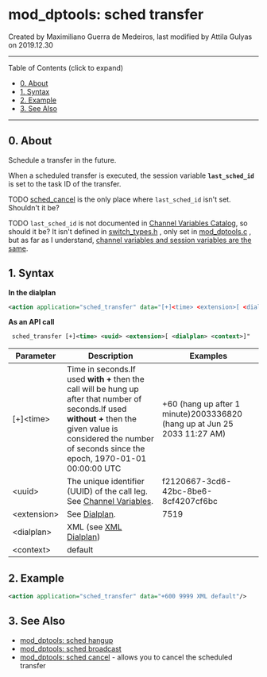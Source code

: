 
# mod_dptools: sched transfer 

 Created by  Maximiliano Guerra de Medeiros, last modified by  Attila Gulyas on 2019.12.30

---

Table of Contents (click to expand)

* [0\. About](#-freeswitch--mod_dptools-sched-transfer-)
* [1\. Syntax](#1-syntax)
* [2\. Example](#2-example)
* [3\. See Also](#3-see-also)

---

## 0\. About

Schedule a transfer in the future.

When a scheduled transfer is executed, the session variable **`last_sched_id`** is set to the task ID of the transfer.

TODO [sched\_cancel](./6587049.mdx#0-about) is the only place where `last_sched_id` isn't set. Shouldn't it be?

TODO `last_sched_id` is not documented in [Channel Variables Catalog](../../../Channel-Variables-Catalog/index.mdx#comments), so should it be? It isn't defined in [switch\_types.h](https://github.com/signalwire/freeswitch/blob/master/src/include/switch%5Ftypes.h) , only set in [mod\_dptools.c](https://github.com/signalwire/freeswitch/blob/master/src/mod/applications/mod%5Fdptools/mod%5Fdptools.c) , but as far as I understand, [channel variables and session variables are the same](../../Community/Contributing-Code/Creating-New-Modules/9634354.mdx#0-about).

## 1\. Syntax

**In the dialplan**

```xml
<action application="sched_transfer" data="[+]<time> <extension>[ <dialplan> <context>]" />
```

**As an API call**

```xml
 sched_transfer [+]<time> <uuid> <extension>[ <dialplan> <context>]"
```

  
| Parameter   | Description                                                                                                                                                                                                           | Examples                                                                 |
| ----------- | --------------------------------------------------------------------------------------------------------------------------------------------------------------------------------------------------------------------- | ------------------------------------------------------------------------ |
| \[+\]&lt;time> | Time in seconds.If used **with +** then the call will be hung up after that number of seconds.If used **without +** then the given value is considered the number of seconds since the epoch, 1970-01-01 00:00:00 UTC | +60 (hang up after 1 minute)2003336820 (hang up at Jun 25 2033 11:27 AM) |
| &lt;uuid>      | The unique identifier (UUID) of the call leg. See [Channel Variables](../../Dialplan/Channel-Variables_16352493.mdx#about).                                                                                                             | f2120667-3cd6-42bc-8be6-8cf4207cf6bc                                     |
| &lt;extension> | See [Dialplan](../../Dialplan/index.mdx#0-about).                                                                                                                                                                              | 7519                                                                     |
| &lt;dialplan>  | XML (see [XML Dialplan](../../Dialplan/XML-Dialplan/index.mdx#why))                                                                                                                                                                 |                                                                          |
| &lt;context>   | default                                                                                                                                                                                                               |                                                                          |

## 2\. Example

```xml
<action application="sched_transfer" data="+600 9999 XML default"/>
```

## 3\. See Also

* [mod\_dptools: sched hangup](./6587061.mdx#0-about)
* [mod\_dptools: sched broadcast](./6587042.mdx#0-about)
* [mod\_dptools: sched cancel](./6587049.mdx#0-about) \- allows you to cancel the scheduled transfer

  

